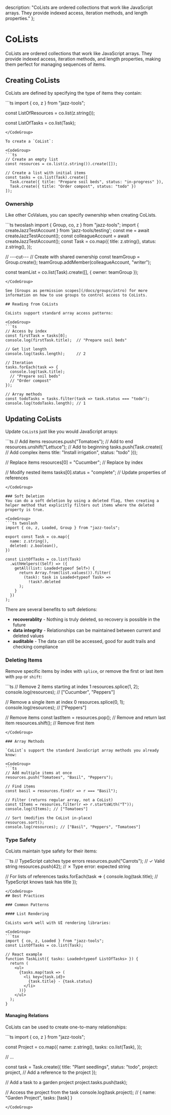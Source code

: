 
  description: "CoLists are ordered collections that work like JavaScript arrays. They provide indexed access, iteration methods, and length properties."
};

# CoLists

CoLists are ordered collections that work like JavaScript arrays. They provide indexed access, iteration methods, and length properties, making them perfect for managing sequences of items.

## Creating CoLists

CoLists are defined by specifying the type of items they contain:

<CodeGroup>
```ts
import { co, z } from "jazz-tools";

const ListOfResources = co.list(z.string());

const ListOfTasks = co.list(Task);
```
</CodeGroup>

To create a `CoList`:

<CodeGroup>
```ts
// Create an empty list
const resources = co.list(z.string()).create([]);

// Create a list with initial items
const tasks = co.list(Task).create([
  Task.create({ title: "Prepare soil beds", status: "in-progress" }),
  Task.create({ title: "Order compost", status: "todo" })
]);
```
</CodeGroup>

### Ownership

Like other CoValues, you can specify ownership when creating CoLists.

<CodeGroup>
```ts twoslash
import { Group, co, z } from "jazz-tools";
import { createJazzTestAccount } from 'jazz-tools/testing';
const me = await createJazzTestAccount();
const colleagueAccount = await createJazzTestAccount();
const Task = co.map({
  title: z.string(),
  status: z.string(),
});

// ---cut---
// Create with shared ownership
const teamGroup = Group.create();
teamGroup.addMember(colleagueAccount, "writer");

const teamList = co.list(Task).create([], { owner: teamGroup });
```
</CodeGroup>

See [Groups as permission scopes](/docs/groups/intro) for more information on how to use groups to control access to CoLists.

## Reading from CoLists

CoLists support standard array access patterns:

<CodeGroup>
```ts
// Access by index
const firstTask = tasks[0];
console.log(firstTask.title);  // "Prepare soil beds"

// Get list length
console.log(tasks.length);     // 2

// Iteration
tasks.forEach(task => {
  console.log(task.title);
  // "Prepare soil beds"
  // "Order compost"
});

// Array methods
const todoTasks = tasks.filter(task => task.status === "todo");
console.log(todoTasks.length); // 1
```
</CodeGroup>

## Updating CoLists

Update `CoList`s just like you would JavaScript arrays:

<CodeGroup>
```ts
// Add items
resources.push("Tomatoes");       // Add to end
resources.unshift("Lettuce");     // Add to beginning
tasks.push(Task.create({          // Add complex items
  title: "Install irrigation",
  status: "todo"
}));

// Replace items
resources[0] = "Cucumber";           // Replace by index

// Modify nested items
tasks[0].status = "complete";        // Update properties of references
```
</CodeGroup>

### Soft Deletion
You can do a soft deletion by using a deleted flag, then creating a helper method that explicitly filters out items where the deleted property is true.

<CodeGroup>
```ts twoslash
import { co, z, Loaded, Group } from "jazz-tools";

export const Task = co.map({
  name: z.string(),
  deleted: z.boolean(), 
})

const ListOfTasks = co.list(Task)
  .withHelpers((Self) => ({
    getAll(list: Loaded<typeof Self>) {
      return Array.from(list.values()).filter(
        (task): task is Loaded<typeof Task> =>
          !task?.deleted
      );
    }
  })
);
```
</CodeGroup>

There are several benefits to soft deletions:
- **recoverablity** - Nothing is truly deleted, so recovery is possible in the future
- **data integrity** - Relationships can be maintained between current and deleted values
- **auditable** - The data can still be accessed, good for audit trails and checking compliance

### Deleting Items

Remove specific items by index with `splice`, or remove the first or last item with `pop` or `shift`:

<CodeGroup>
```ts
// Remove 2 items starting at index 1
resources.splice(1, 2);
console.log(resources);              // ["Cucumber", "Peppers"]

// Remove a single item at index 0
resources.splice(0, 1);
console.log(resources);              // ["Peppers"]

// Remove items
const lastItem = resources.pop();    // Remove and return last item
resources.shift();                   // Remove first item
```
</CodeGroup>

### Array Methods

`CoList`s support the standard JavaScript array methods you already know:

<CodeGroup>
```ts
// Add multiple items at once
resources.push("Tomatoes", "Basil", "Peppers");

// Find items
const basil = resources.find(r => r === "Basil");

// Filter (returns regular array, not a CoList)
const tItems = resources.filter(r => r.startsWith("T"));
console.log(tItems); // ["Tomatoes"]

// Sort (modifies the CoList in-place)
resources.sort();
console.log(resources); // ["Basil", "Peppers", "Tomatoes"]
```
</CodeGroup>

### Type Safety

CoLists maintain type safety for their items:

<CodeGroup>
```ts
// TypeScript catches type errors
resources.push("Carrots");        // ✓ Valid string
resources.push(42);               // ✗ Type error: expected string

// For lists of references
tasks.forEach(task => {
  console.log(task.title);        // TypeScript knows task has title
});
```
</CodeGroup>
## Best Practices

### Common Patterns

#### List Rendering

CoLists work well with UI rendering libraries:

<CodeGroup>
```tsx
import { co, z, Loaded } from "jazz-tools";
const ListOfTasks = co.list(Task);

// React example
function TaskList({ tasks: Loaded<typeof ListOfTasks> }) {
  return (
    <ul>
      {tasks.map(task => (
        <li key={task.id}>
          {task.title} - {task.status}
        </li>
      ))}
    </ul>
  );
}
```
</CodeGroup>

#### Managing Relations

CoLists can be used to create one-to-many relationships:

<CodeGroup>
```ts
import { co, z } from "jazz-tools";

const Project = co.map({
  name: z.string(),
  tasks: co.list(Task),
});

// ...

const task = Task.create({
  title: "Plant seedlings",
  status: "todo",
  project: project, // Add a reference to the project
});

// Add a task to a garden project
project.tasks.push(task);

// Access the project from the task
console.log(task.project); // { name: "Garden Project", tasks: [task] }
```
</CodeGroup>

